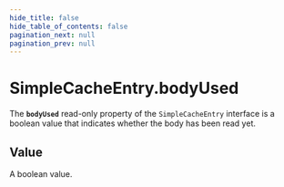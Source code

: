 ```yaml
---
hide_title: false
hide_table_of_contents: false
pagination_next: null
pagination_prev: null
---
```

# SimpleCacheEntry.bodyUsed

The **`bodyUsed`** read-only property of the `SimpleCacheEntry` interface is a boolean value that indicates whether the body has been read yet.

## Value

A boolean value.
